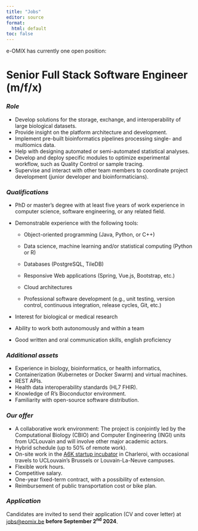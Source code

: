```yaml
---
title: "Jobs"
editor: source
format: 
  html: default
toc: false
---
```


e-OMIX has currently one open position:

# **Senior Full Stack Software Engineer (m/f/x)**

### *Role*

-   Develop solutions for the storage, exchange, and interoperability of large biological datasets.
-   Provide insight on the platform architecture and development.
-   Implement pre-built bioinformatics pipelines processing single- and multiomics data.
-   Help with designing automated or semi-automated statistical analyses.
-   Develop and deploy specific modules to optimize experimental workflow, such as Quality Control or sample tracing.
-   Supervise and interact with other team members to coordinate project development (junior developer and bioinformaticians).

### *Qualifications*

-   PhD or master’s degree with at least five years of work experience in computer science, software engineering, or any related field.

-   Demonstrable experience with the following tools:

    -   Object-oriented programming (Java, Python, or C++)

    -   Data science, machine learning and/or statistical computing (Python or R)

    -   Databases (PostgreSQL, TileDB)

    -   Responsive Web applications (Spring, Vue.js, Bootstrap, etc.)

    -   Cloud architectures

    -   Professional software development (e.g., unit testing, version control, continuous integration, release cycles, Git, etc.)

-   Interest for biological or medical research

-   Ability to work both autonomously and within a team

-   Good written and oral communication skills, english proficiency

### *Additional assets*

-   Experience in biology, bioinformatics, or health informatics,
-   Containerization (Kubernetes or Docker Swarm) and virtual machines.
-   REST APIs.
-   Health data interoperability standards (HL7 FHIR).
-   Knowledge of R’s Bioconductor environment.
-   Familiarity with open-source software distribution.

### *Our offer*

-   A collaborative work environment: The project is conjointly led by the Computational Biology (CBIO) and Computer Engineering (INGI) units from UCLouvain and will involve other major academic actors.
-   Hybrid schedule (up to 50% of remote work).
-   On-site work in the [A6K startup incubator](https://www.a6k.be) in Charleroi, with occasional travels to UCLouvain’s Brussels or Louvain-La-Neuve campuses.
-   Flexible work hours.
-   Competitive salary.
-   One-year fixed-term contract, with a possibility of extension.
-   Reimbursement of public transportation cost or bike plan.

### *Application*

Candidates are invited to send their application (CV and cover letter) at [jobs\@eomix.be](mailto:jobs@eomix.be) **before September 2^nd^ 2024**.
